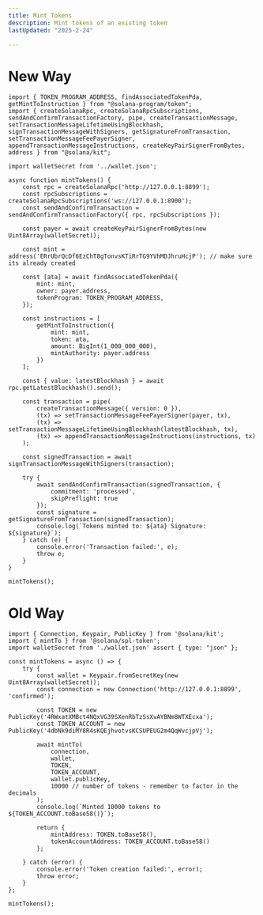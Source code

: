 ```yaml
---
title: Mint Tokens
description: Mint tokens of an existing token
lastUpdated: "2025-2-24"

---
```


# New Way

```tsx 
import { TOKEN_PROGRAM_ADDRESS, findAssociatedTokenPda, getMintToInstruction } from "@solana-program/token";
import { createSolanaRpc, createSolanaRpcSubscriptions, sendAndConfirmTransactionFactory, pipe, createTransactionMessage, setTransactionMessageLifetimeUsingBlockhash, signTransactionMessageWithSigners, getSignatureFromTransaction, setTransactionMessageFeePayerSigner, appendTransactionMessageInstructions, createKeyPairSignerFromBytes, address } from "@solana/kit";

import walletSecret from '../wallet.json';

async function mintTokens() {
    const rpc = createSolanaRpc('http://127.0.0.1:8899');
    const rpcSubscriptions = createSolanaRpcSubscriptions('ws://127.0.0.1:8900');
    const sendAndConfirmTransaction = sendAndConfirmTransactionFactory({ rpc, rpcSubscriptions });

    const payer = await createKeyPairSignerFromBytes(new Uint8Array(walletSecret));

    const mint = address('ERrUbrQcDf6EzChT8gTonvsKTiRrTG9YVhMDJhruHcjP'); // make sure its already created

    const [ata] = await findAssociatedTokenPda({
        mint: mint,
        owner: payer.address,
        tokenProgram: TOKEN_PROGRAM_ADDRESS,
    });

    const instructions = [
        getMintToInstruction({
            mint: mint,
            token: ata,
            amount: BigInt(1_000_000_000),
            mintAuthority: payer.address
        })
    ];

    const { value: latestBlockhash } = await rpc.getLatestBlockhash().send();

    const transaction = pipe(
        createTransactionMessage({ version: 0 }),
        (tx) => setTransactionMessageFeePayerSigner(payer, tx),
        (tx) => setTransactionMessageLifetimeUsingBlockhash(latestBlockhash, tx),
        (tx) => appendTransactionMessageInstructions(instructions, tx)
    );

    const signedTransaction = await signTransactionMessageWithSigners(transaction);

    try {
        await sendAndConfirmTransaction(signedTransaction, {
            commitment: 'processed',
            skipPreflight: true
        });
        const signature = getSignatureFromTransaction(signedTransaction);
        console.log(`Tokens minted to: ${ata} Signature: ${signature}`);
    } catch (e) {
        console.error('Transaction failed:', e);
        throw e;
    }
}

mintTokens();

```

# Old Way

```tsx
import { Connection, Keypair, PublicKey } from '@solana/kit';
import { mintTo } from '@solana/spl-token';
import walletSecret from './wallet.json' assert { type: "json" };

const mintTokens = async () => {
    try {
        const wallet = Keypair.fromSecretKey(new Uint8Array(walletSecret));
        const connection = new Connection('http://127.0.0.1:8899', 'confirmed');

        const TOKEN = new PublicKey('4RWxatXMBct4NQxVG39SXenRbTzSsXvAYBNm8WTXEcxa');
        const TOKEN_ACCOUNT = new PublicKey('4dbNk9diMY8R4sKQEjhvotvsKCSUPEUG2m4QqWvcjpVj');

        await mintTo(
            connection,
            wallet,
            TOKEN,
            TOKEN_ACCOUNT,
            wallet.publicKey,
            10000 // number of tokens - remember to factor in the decimals
        );
        console.log(`Minted 10000 tokens to ${TOKEN_ACCOUNT.toBase58()}`);

        return {
            mintAddress: TOKEN.toBase58(),
            tokenAccountAddress: TOKEN_ACCOUNT.toBase58()
        };

    } catch (error) {
        console.error('Token creation failed:', error);
        throw error;
    }
};

mintTokens();

```
